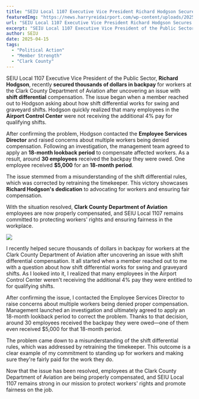 ---
title: "SEIU Local 1107 Executive Vice President Richard Hodgson Secures Backpay for Clark County Department of Aviation Workers"
featuredImg: "https://news.harryreidairport.com/wp-content/uploads/2025/01/HSP-624-scaled.jpg"
url: "SEIU Local 1107 Executive Vice President Richard Hodgson Secures Backpay for Clark County Department of Aviation Workers"
excerpt: "SEIU Local 1107 Executive Vice President of the Public Sector, Richard Hodgson, recently secured thousands of dollars in backpay for workers at the Clark County Department of Aviation after uncovering an issue with shift differential compensation."
author: SEIU
date: 2025-04-15
tags:
  - "Political Action"
  - "Member Strength"
  - "Clark County"
---


SEIU Local 1107 Executive Vice President of the Public Sector, **Richard Hodgson**, recently **secured thousands of dollars in backpay** for workers at the Clark County Department of Aviation after uncovering an issue with **shift differential** compensation. The issue began when a member reached out to Hodgson asking about how shift differential works for swing and graveyard shifts. Hodgson quickly realized that many employees in the **Airport Control Center** were not receiving the additional 4% pay for qualifying shifts. 

After confirming the problem, Hodgson contacted the **Employee Services Director** and raised concerns about multiple workers being denied compensation. Following an investigation, the management team agreed to apply an **18-month lookback period** to compensate affected workers. As a result, around **30 employees** received the backpay they were owed. One employee received **$5,000** for an **18-month period**.

The issue stemmed from a misunderstanding of the shift differential rules, which was corrected by retraining the timekeeper. This victory showcases **Richard Hodgson's dedication** to advocating for workers and ensuring fair compensation. 

With the situation resolved, **Clark County Department of Aviation** employees are now properly compensated, and SEIU Local 1107 remains committed to protecting workers' rights and ensuring fairness in the workplace. 

![](/post_imgs/2025/Hodge.png)

I recently helped secure thousands of dollars in backpay for workers at the Clark County Department of Aviation after uncovering an issue with shift differential compensation. It all started when a member reached out to me with a question about how shift differential works for swing and graveyard shifts. As I looked into it, I realized that many employees in the Airport Control Center weren't receiving the additional 4% pay they were entitled to for qualifying shifts.

After confirming the issue, I contacted the Employee Services Director to raise concerns about multiple workers being denied proper compensation. Management launched an investigation and ultimately agreed to apply an 18-month lookback period to correct the problem. Thanks to that decision, around 30 employees received the backpay they were owed—one of them even received $5,000 for that 18-month period. 

The problem came down to a misunderstanding of the shift differential rules, which was addressed by retraining the timekeeper. This outcome is a clear example of my commitment to standing up for workers and making sure they're fairly paid for the work they do. 

Now that the issue has been resolved, employees at the Clark County Department of Aviation are being properly compensated, and SEIU Local 1107 remains strong in our mission to protect workers' rights and promote fairness on the job. 
